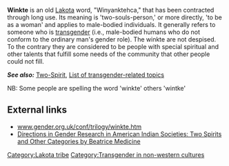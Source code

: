 '''Winkte''' is an old [[Lakota]] word, "Winyanktehca," that has been contracted through long use. Its meaning is 'two-souls-person,' or more directly, 'to be as a woman' and applies to male-bodied individuals.  It generally refers to someone who is [[transgender]] (i.e., male-bodied humans who do not conform to the ordinary man's gender role). The winkte are not despised. To the contrary they are considered to be people with special spiritual and other talents that fulfill some needs of the community that other people could not fill.   

'''''See also:''''' [[Two-Spirit]], [[List of transgender-related topics]]

NB: Some people are spelling the word 'winkte' others 'wintke' 

== External links ==
*[http://www.gender.org.uk/conf/trilogy/winkte.htm www.gender.org.uk/conf/trilogy/winkte.htm]
*[http://www.ac.wwu.edu/~culture/medicine.htm Directions in Gender Research in American Indian Societies: Two Spirits and Other Categories by Beatrice Medicine]

{{ling-stub}}

[[Category:Lakota tribe]]
[[Category:Transgender in non-western cultures]]